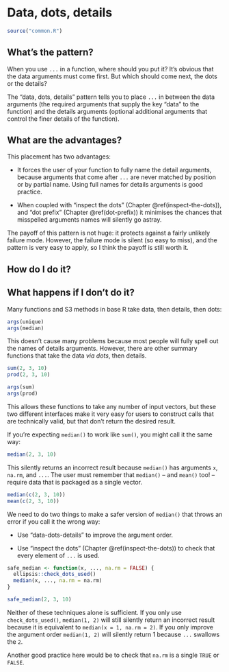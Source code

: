 # Data, dots, details {#dots-lhs}

```r
source("common.R")
```

## What's the pattern?

When you use `...` in a function, where should you put it? It's obvious that the data arguments must come first. But which should come next, the dots or the details? 

The "data, dots, details" pattern tells you to place `...` in between the data arguments (the required arguments that supply the key "data" to the function) and the details arguments (optional additional arguments that control the finer details of the function). 

## What are the advantages?

This placement has two advantages:

* It forces the user of your function to fully name the detail arguments, 
  because arguments that come after `...` are never matched by position
  or by partial name. Using full names for details arguments is good practice.
  
* When coupled with "inspect the dots" (Chapter \@ref(inspect-the-dots)), 
  and "dot prefix" (Chapter \@ref(dot-prefix)) it minimises the chances that
  misspelled arguments names will silently go astray.

The payoff of this pattern is not huge: it protects against a fairly unlikely failure mode. However, the failure mode is silent (so easy to miss), and the pattern is very easy to apply, so I think the payoff is still worth it.

## How do I do it?

## What happens if I don't do it?

Many functions and S3 methods in base R take data, then details, then dots:

```r
args(unique)
args(median)
```

This doesn't cause many problems because most people will fully spell out the names of details arguments. However, there are other summary functions that take the data *via dots*, then details. 

```r
sum(2, 3, 10)
prod(2, 3, 10)

args(sum)
args(prod)
```

This allows these functions to take any number of input vectors, but these two  different interfaces make it very easy for users to construct calls that are technically valid, but that don't return the desired result.

If you're expecting `median()` to work like `sum()`, you might call it the same way:

```r
median(2, 3, 10)
```

This silently returns an incorrect result because `median()` has arguments `x`, `na.rm`, and `...`. The user must remember that `median()` -- and `mean()` too! -- require data that is packaged as a single vector.

```r
median(c(2, 3, 10))
mean(c(2, 3, 10))
```

We need to do two things to make a safer version of `median()` that throws an error if you call it the wrong way:

* Use "data-dots-details" to improve the argument order.

* Use "inspect the dots" (Chapter \@ref(inspect-the-dots)) to check that every
  element of `...` is used.

```r
safe_median <- function(x, ..., na.rm = FALSE) {
  ellipsis::check_dots_used()
  median(x, ..., na.rm = na.rm)
}

safe_median(2, 3, 10)
```

Neither of these techniques alone is sufficient. If you only use `check_dots_used()`, `median(1, 2)` will still silently return an incorrect result because it is equivalent to `median(x = 1, na.rm = 2)`. If you only improve the argument order `median(1, 2)` will silently return 1 because `...` swallows the `2`.

Another good practice here would be to check that `na.rm` is a single `TRUE` or `FALSE`.
